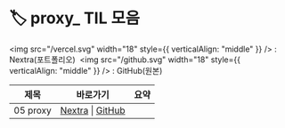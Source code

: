 # 🏷️ proxy_ TIL 모음

<span><img src="/vercel.svg" width="18" style={{ verticalAlign: "middle" }} /> : Nextra(포트폴리오)&nbsp;&nbsp;<img src="/github.svg" width="18" style={{ verticalAlign: "middle" }} /> : GitHub(원본)</span>

| 제목 | 바로가기 | 요약 |
|------|----------|------|
| 05 proxy | [Nextra](/til/til-2025/til-07/05-proxy) \| [GitHub](https://github.com/MinHyeok-lee1/TIL/blob/main/2025/07/05-proxy.md) |  |
